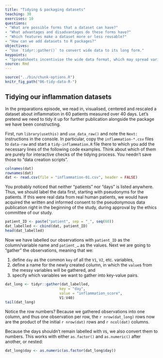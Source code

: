 ```yaml
---
title: "Tidying & packaging datasets"
teaching: 30
exercises: 10
questions:
- "What are possible forms that a dataset can have?"
- "What advantages and disadvantages do these forms have?"
- "Which features make a dataset more or less reusable?"
- "How can we add datasets to R packages?"
objectives:
- "Use `tidyr::gather()` to convert wide data to its long form."
keypoints:
- "Spreadsheets incentivise the wide data format, which may spread variables across columns."
source: Rmd
---
```


```r
source("../bin/chunk-options.R")
knitr_fig_path("06-tidy-data-R-")
```

## Tidying our inflammation datasets

In the preparations episode, we read in, visualised, centered and rescaled a
dataset about inflammation in 60 patients measured over 40 days. Let's pretend
we need to tidy it up for further publication alongside the package we have been
constructing.

First, run `library(usethis)` and `use_data_raw()` and note the `Next:` instructions
in the console. In particular, copy the `inflammation-*.csv` files to `data-raw`
and start a `tidy-inflammation.R` file there to which you add the necessary lines
of the following code examples. Think about which of them are purely for interactive
checks of the tidying process. You needn't save those to "data creation scripts".

```r
colnames(dat)
rownames(dat)
dat <- read.csv(file = "inflammation-01.csv", header = FALSE)
```

You probably noticed that neither "patients" nor "days" is listed anywhere. Thus,
we should label the data first, starting with pseudonyms for the patients. If
this were real data from real human patients, we would have acquired the written
and informed consent to the pseudonymous data publication right in the beginning
of the study, during approval by the ethics committee of our study.

```r
patient_ID <- paste("patient", sep = "_", seq(60))
dat_labelled <- cbind(dat, patient_ID)
head(dat_labelled)
```

Now we have labelled our observations with `patient_ID` as the column/variable
name and `patient_…` as the values. Next we are going to "gather" the observations,
meaning that we:

1. define `day` as the common `key` of all the `V1`, `V2`, etc. variables, 
1. define a name for the newly created column, in which the `value`s from the
   messy variables will be gathered, and
1. specify which variables we want to gather into key-value pairs.  


```r
dat_long <- tidyr::gather(dat_labelled,
                         key = "day",
                         value = "inflammation_score",
                         V1:V40)
tail(dat_long)
```

Notice the row numbers? Because we gathered observations into one column, and thus one
observation per row, the `r nrow(dat_long)` rows now are the product of the
initial `r nrow(dat)` rows and `r ncol(dat)` columns.

Because the days shouldn't remain labelled with `V`s, we also convert them to
numbers. This works with either `as.factor()` and `as.numeric()` after another,
or nested: 

```r
dat_long$day <- as.numeric(as.factor(dat_long$day))
```
